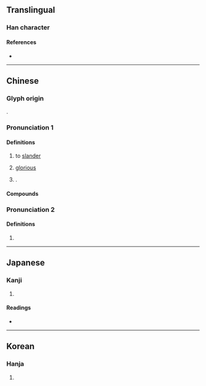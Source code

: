 {{also|姗}}
{{character info}}
==Translingual==

===Han character===
{{Han char|rn=38|rad=女|as=05|sn=8|four=47440|canj=VBT|ids=⿰女冊}}

====References====
* {{Han ref|kx=0258.230|dkj=06169|dj=0524.010|hdz=21037.100|uh=59CD|ud=22989|bh=A96B|bd=43371}}

----

==Chinese==
{{zh-forms|s=姗}}

===Glyph origin===
{{Han etym}}
{{Han compound|女|刪|ls=psc|c1=s|c2=p|t1=female|abb2=yes}}.

===Pronunciation 1===
{{zh-pron
|m=shān
|c=saan1
|mc=y
|oc=y
|cat=v,a,pn
}}
{{attention|zh|Old Chinese pronunciation at 姗}}

====Definitions====
{{zh-hanzi}}

# {{zh-obsolete}} to [[slander]]
# {{zh-obsolete}} [[glorious]]
# {{surname|zh|nodot=1}}.

====Compounds====
{{zh-der|姍姍|姍姍來遲|姍笑|媻姍}}

===Pronunciation 2===
{{zh-pron
|m=xiān
|c=sin1
}}

====Definitions====
{{zh-hanzi}}

# {{zh-only|便姍}}

----

==Japanese==

===Kanji===
{{ja-kanji|grade=|rs=女05}}

# {{rfdef|ja|sort=女05}}

====Readings====
* {{ja-readings|on=[[さん]] (san), [[せん]] (sen), [[はん]] (han), [[さつ]] (satsu), [[さち]] (sachi)|kun=[[みめよい]] (mimeyoi), [[そしる]] (soshiru), [[みにくい]] (minikui)}}

----

==Korean==

===Hanja===
{{ko-hanja|hangeul=산|rv=san|mr=san}}

# {{rfdef|ko|sort=女05}}